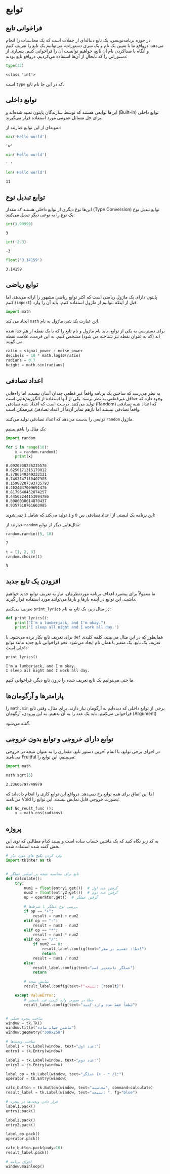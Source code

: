 # توابع {#functions}

## فراخوانی تابع {#import-function}

در حوزه برنامه‌نویسی،
یک تابع دنباله‌ای از جملات است که یک محاسبات را انجام می‌دهد.
درواقع ما با تعیین یک نام و یک سری دستورات،
می‌توانیم یک تابع را تعریف کنیم و آنگاه با صداکردن نام آن تابع،
خواهیم توانست آن را فراخوانی کنیم. بسیاری از دستوراتی را که
 تابحال از آن‌ها استفاده می‌کردیم، درواقع تابع بودند:

```python
type(32)
```
```output
<class 'int'>
```


که در این جا نام تابع 
[`type`]{dir=ltr}
است.

## توابع داخلی {#built-in-functions}

توابع داخلی 
[(Built-in)]{dir=ltr}
این‌ها توابعی هستند که توسط سازندگان پایتون تعبیه شده‌اند
 و برای حل مسائل عمومی مورد استفاده قرار می‌گیرند.

نمونه‌ای از این توابع عبارتند از:

```python
max('Hello world')
```
```output
'w'
```

```python
min('Hello world')
```
```output
' '
```

```python
len('Hello world')
```
```output
11
```

## توابع تبدیل نوع {#type-conversion-functions}

توابع تبدیل نوع 
[(Type Conversion)]{dir=ltr}
این‌ها نوع دیگری از توابع داخلی هستند که مقدار یک نوع را
به نوعی دیگر تبدیل می‌کنند:

```python
int(3.99999)
```
```output
3
```

```python
int(-2.3)
```
```output
-3
```

```python
float('3.14159')
```
```output
3.14159
```

## توابع ریاضی {#math-functions}

پایتون دارای یک ماژول ریاضی است که اکثر توابع ریاضی 
مشهور را ارائه می‌دهد. اما قبل از اینکه بتوانیم از ماژول
استفاده کنیم، باید آن را وارد
[(`import`)]{dir=ltr}
کنیم:

```python
import math
```

این عبارت یک شی ماژول به نام
[`math`]{dir=ltr} 
ایجاد می کند.

برای دسترسی به یکی از توابع، باید نام ماژول و
نام تابع را که با یک نقطه از هم جدا شده اند 
(که به عنوان نقطه نیز شناخته می شود) مشخص کنیم.
به این فرمت، علامت نقطه می گویند.

```python
ratio = signal_power / noise_power
decibels = 10 * math.log10(ratio)
radians = 0.7
height = math.sin(radians)
```

## اعداد تصادفی {#random-numbers}

به نظر می‌رسد که ساختن یک برنامه واقعاً غیر قطعی
چندان آسان نیست، اما راه‌هایی وجود دارد که حداقل 
غیرقطعی به نظر برسد. یکی از آنها استفاده از 
الگوریتم‌هایی است که اعداد شبه تصادفی
[(Random)]{dir=ltr}
تولید می‌کنند. 
درست است که اعداد شبه تصادفی واقعاْ تصادفی نیستند 
اما بازهم تمایز آن‌ها از اعداد تصادفیُ غیرممکن است. 

ماژول
[`random`]{dir=ltr} 
توابعی را بدست می‌دهد که اعداد تصادفی تولید می‌کنند.

یک مثال را باهم ببینیم:

```python
import random

for i in range(10):
    x = random.random()
    print(x)

```
```output
0.0920530236235576
0.6250171315179012
0.7706549349232131
0.7402147110407385
0.15988207593735793
0.4024047009691475
0.8179640452074257
0.44502244153994786
0.8980030614870437
0.9357510761663985
```

این برنامه یک لیستی از اعداد تصادفی بین 
`0`
و 
`1`
تولید می‌کند که شامل 
`1`
نمی‌شوند:


مثال‌هایی دیگر از توابع
[`random‌`]{dir=ltr}
عبارتند از: 

```python
random.randint(5, 10)
```
```output
7
```

```python
t = [1, 2, 3]
random.choice(t)
```
```output
3
```

## افزودن یک تابع جدید {#create-new-function}

ما معمولاْ برای پیشبرد اهداف برنامه موردنظرمان،
نیاز به تعریف توابع جدید خواهیم داشت. این توابع
در آینده بارها و بارها می‌توانند مورد استفاده قرار گیرند.

در مثال زیر، یک تابع به نام 
[`print_lyrics`]{dir=ltr}
تعریف می‌کنیم:

```python
def print_lyrics():
    print("I'm a lumberjack, and I'm okay.")
    print('I sleep all night and I work all day.')

```

همانطور که در این مثال می‌بینید، کلمه کلیدی 
[`def`]{dir=ltr}
برای تعریف تابع بکار برده می‌شود. 
با تعریف یک تابع، یک متغیر با همان نام ایجاد می‌شود. 
نحو فراخوانی تابع جدید مانند توابع داخلی است:

```python
print_lyrics()
```
```output
I'm a lumberjack, and I'm okay.
I sleep all night and I work all day.
```

ما حتی می‌توانیم یک تابع تعریف شده را درون تابع دیگر، 
فراخوانی کنیم.

## پارامترها و آرگومان‌ها {#parameters-and-arguments}

برخی از توابع داخلی که دیده‌ایم به آرگومان نیاز دارند. 
برای مثال، وقتی تابع 
[`math.sin`]{dir=ltr}
را فراخوانی می‌کنیم، باید یک عدد را به آن بدهیم.
به این ورودی، آرگومان
[(Argument)]{dir=ltr}

گفته می‌شود.

## توابع دارای خروجی و توابع بدون خروجی {#fruitful-functions-and-void-functions}

در اجرای برخی توابع، با اتمام آخرین دستور تابع،
مقداری را به عنوان نتیجه
 در خروجی می‌بینیم.
این توابع را
[Fruitful]{dir=ltr}
می‌نامند:

```python
import math

math.sqrt(5)
```
```
2.23606797749979
```


اما این اتفاق برای همه توابع رخ نمی‌دهد.
درواقع این توابع کاری را انجام 
داده‌اند که بصورت خروجی قابل نمایش نیست. 
این توابع را 
[Void]{dir=ltr}
می‌نامند:

```python
def No_reult_func ():
    x = math.cos(radians)

```


## پروژه {#project}

::: {.exercise} :::
به کد زیر نگاه کنید که یک ماشین حساب ساده است و ببینید کدام مطالبی که توی این بخش گفته شده استفاده شده.


```python
# وارد کردن پکیج های مورد نیاز
import tkinter as tk


# تابع برای محاسبه نتیجه بر اساس عملگر
def calculate():
    try:
        num1 = float(entry1.get())  # گرفتن عدد اول
        num2 = float(entry2.get())  # گرفتن عدد دوم
        op = operator.get()  # گرفتن عملگر

        # بررسی نوع عملگر با شرط‌ها
        if op == "+":
            result = num1 + num2
        elif op == "-":
            result = num1 - num2
        elif op == "*":
            result = num1 * num2
        elif op == "/":
            if num2 == 0:
                result_label.config(text="خطا: تقسیم بر صفر!")
                return
            result = num1 / num2
        else:
            result_label.config(text="عملگر نامعتبر است")
            return

        # نمایش نتیجه
        result_label.config(text=f"نتیجه: {result}")

    except ValueError:
        # خطا در صورت وارد کردن عدد نامعتبر
        result_label.config(text="لطفاً فقط عدد وارد کنید")


# ساخت پنجره اصلی
window = tk.Tk()
window.title("ماشین حساب ساده")
window.geometry("300x250")

# ساخت ویجت‌ها
label1 = tk.Label(window, text="عدد اول:")
entry1 = tk.Entry(window)

label2 = tk.Label(window, text="عدد دوم:")
entry2 = tk.Entry(window)

label_op = tk.Label(window, text="عملگر (+ - * /):")
operator = tk.Entry(window)

calc_button = tk.Button(window, text="محاسبه", command=calculate)
result_label = tk.Label(window, text="نتیجه: ", fg="blue")

# قرار دادن ویجت‌ها در پنجره
label1.pack()
entry1.pack()

label2.pack()
entry2.pack()

label_op.pack()
operator.pack()

calc_button.pack(pady=10)
result_label.pack()

# اجرای برنامه
window.mainloop()
```
::::::